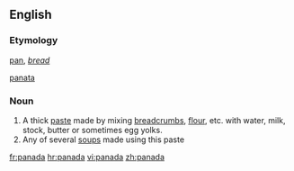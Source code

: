 ==English==

===Etymology===
{{etyl|es}} [[pan]], ''[[bread]]''

{{etyl|it}} [[panata]]

===Noun===
{{en-noun}}

# A thick [[paste]] made by mixing [[breadcrumb]]s, [[flour]], etc. with water, milk, stock, butter or sometimes egg yolks.
# Any of several [[soup]]s made using this paste

[[fr:panada]]
[[hr:panada]]
[[vi:panada]]
[[zh:panada]]